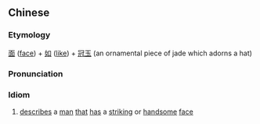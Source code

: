 ==Chinese==
{{zh-forms|type=112}}

===Etymology===
[[面]] ([[face]]) + [[如]] ([[like]]) + [[冠玉]] (an ornamental piece of jade which adorns a hat)

===Pronunciation===
{{zh-pron
|m=miàn rú guānyù
|cat=id
}}

===Idiom===
{{zh-idiom}}

# [[describe]]s a [[man]] [[that]] [[has]] a [[striking]] or [[handsome]] [[face]]